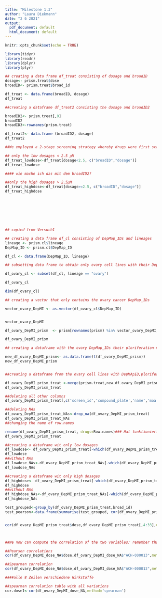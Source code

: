 ```yaml
---
title: "Milestone 1.3"
author: "Laura Diekmann"
date: "2 6 2021"
output:
  pdf_document: default
  html_document: default
---
```


```r
knitr::opts_chunk$set(echo = TRUE)

library(tidyr)
library(readr)
library(dplyr)
library(plyr)

```

```r
## creating a data frame df_treat consisting of dosage and broadID
dosage<- prism.treat$dose
broadID<- prism.treat$broad_id

df_treat <- data.frame(broadID, dosage)
df_treat
```

```r
##creating a dataframe df_treat2 consisting the dosage and broadID2

broadID2<- prism.treat[,0]
broadID2
broadID3<-rownames(prism.treat)

df_treat2<- data.frame (broadID2, dosage)
df_treat2


```

```r
##We employed a 2-stage screening strategy whereby drugs were first screened in triplicate at a single dose (2.5 μM). 1,448 screening positives were then re-screened in triplicate in an 8-point dose-response ranging from 10 μM to 600 pM

## only the low dosages < 2.5 μM
df_treat_lowdose<-df_treat[dosage<2.5, c("broadID","dosage")]
df_treat_lowdose

#### wie mache ich das mit dem broadID2?

##only the high dosages > 2.5μM
df_treat_highdose<-df_treat[dosage>=2.5, c("broadID","dosage")]
df_treat_highdose









```


```r
## copied from Versuch1

## creating a data frame df_cl consisting of DepMap_IDs and lineages
lineage <- prism.cl$lineage
DepMap_ID <- prism.cl$DepMap_ID 

df_cl <- data.frame(DepMap_ID, lineage)

## subsetting data frame to obtain only ovary cell lines with their DepMap_IDs

df_ovary_cl <- subset(df_cl, lineage == "ovary")

df_ovary_cl

dim(df_ovary_cl)

## creating a vector that only contains the ovary cancer DepMap_IDs 

vector_ovary_DepMI <- as.vector(df_ovary_cl$DepMap_ID)


vector_ovary_DepMI

df_ovary_DepMI_prism  <- prism[rownames(prism) %in% vector_ovary_DepMI,]

df_ovary_DepMI_prism


```
```r
## creating a dataframe with the ovary DepMap_IDs their ploriferation values and the dose

new_df_ovary_DepMI_prism<- as.data.frame(t(df_ovary_DepMI_prism))
new_df_ovary_DepMI_prism


##creating a dataframe from the ovary cell lines with DepMApID,ploriferation values, broad ID und dose

df_ovary_DepMI_prism_treat <-merge(prism.treat,new_df_ovary_DepMI_prism , by="row.names")
df_ovary_DepMI_prism_treat

##deleting all other columns 
df_ovary_DepMI_prism_treat[,c('screen_id','compound_plate','name','moa','target','disease.area','indication','smiles','phase')]<-list(NULL)

##deleting NAs
df_ovary_DepMI_prism_treat_NAs<-drop_na(df_ovary_DepMI_prism_treat)
df_ovary_DepMI_prism_treat_NAs
##changing the name of row.names

rename(df_ovary_DepMI_prism_treat, drugs=Row.names)### Hat funktioniert funktioniet jetzt nicht mehr Wieso?
df_ovary_DepMI_prism_treat


```
```r
##creating a dataframe wit only low dosages 
df_lowdose<- df_ovary_DepMI_prism_treat[-which(df_ovary_DepMI_prism_treat$dose>2,5),]
df_lowdose
##without NAs
df_lowdose_NAs<-df_ovary_DepMI_prism_treat_NAs[-which(df_ovary_DepMI_prism_treat_NAs$dose>2,5),]
df_lowdose_NAs

##creating a dataframe wit only high dosages 
df_highdose<- df_ovary_DepMI_prism_treat[-which(df_ovary_DepMI_prism_treat$dose<=2,5),]
df_highdose
##without NAs
df_highdose_NAs<-df_ovary_DepMI_prism_treat_NAs[-which(df_ovary_DepMI_prism_treat_NAs$dose<=2,5),]
df_highdose_NAs
```

```r

test_grouped<-group_by(df_ovary_DepMI_prism_treat,broad_id)
test_pearson<-data.frame(summarise(test_grouped, cor(df_ovary_DepMI_prism_treat$dose,df_ovary_DepMI_prism_treat[,4:33], use="na.or.complete", method='pearson')))


cor(df_ovary_DepMI_prism_treat$dose,df_ovary_DepMI_prism_treat[,4:33],use="na.or.complete",method='pearson')
```





```r






```
```r

```

```r

##We now can compute the correlation of the two variables; remember that we can compute the **Pearson correlation** or the **Spearman correlation**

##Pearson correlations
cor(df_ovary_DepMI_dose_NA$dose,df_ovary_DepMI_dose_NA$"ACH-000013",method='pearson')

##Spearman correlation
cor(df_ovary_DepMI_dose_NA$dose,df_ovary_DepMI_dose_NA$"ACH-000013",method='spearman')

####alle 8 Zeilen verschiedene Wirkstoffe

##spearman correlation table with all variations
cor.dose1<-cor(df_ovary_DepMI_dose_NA,method='spearman')


```


